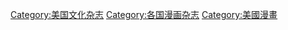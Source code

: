[[Category:美国文化杂志|Category:美国文化杂志]]
[[Category:各国漫画杂志|Category:各国漫画杂志]]
[[Category:美國漫畫|Category:美國漫畫]]
